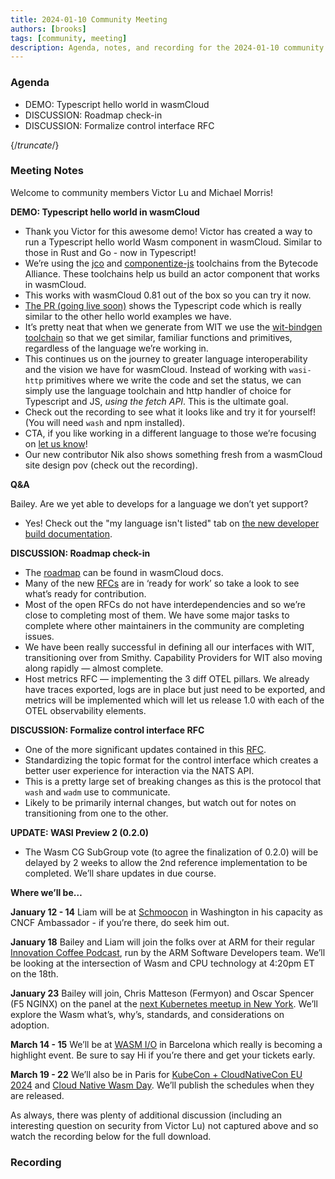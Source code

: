 ```yaml
---
title: 2024-01-10 Community Meeting
authors: [brooks]
tags: [community, meeting]
description: Agenda, notes, and recording for the 2024-01-10 community meeting
---
```



### Agenda

- DEMO: Typescript hello world in wasmCloud
- DISCUSSION: Roadmap check-in
- DISCUSSION: Formalize control interface RFC

{/*truncate*/}

### Meeting Notes

Welcome to community members Victor Lu and Michael Morris!

**DEMO: Typescript hello world in wasmCloud**

- Thank you Victor for this awesome demo! Victor has created a way to run a Typescript hello world Wasm component in wasmCloud. Similar to those in Rust and Go - now in Typescript!
- We’re using the [jco](https://github.com/bytecodealliance/jco) and [componentize-js](https://github.com/bytecodealliance/componentize-js) toolchains from the Bytecode Alliance. These toolchains help us build an actor component that works in wasmCloud.
- This works with wasmCloud 0.81 out of the box so you can try it now.
- [The PR (going live soon)](https://github.com/wasmCloud/wasmCloud/pull/1300/files) shows the Typescript code which is really similar to the other hello world examples we have.
- It’s pretty neat that when we generate from WIT we use the [wit-bindgen toolchain](https://github.com/bytecodealliance/wit-bindgen) so that we get similar, familiar functions and primitives, regardless of the language we’re working in.
- This continues us on the journey to greater language interoperability and the vision we have for wasmCloud. Instead of working with `wasi-http` primitives where we write the code and set the status, we can simply use the language toolchain and http handler of choice for Typescript and JS, *using the fetch API*. This is the ultimate goal.
- Check out the recording to see what it looks like and try it for yourself! (You will need `wash` and npm installed).
- CTA, if you like working in a different language to those we’re focusing on [let us know](https://wasmcloud.com/docs/tour/hello-world#creating-a-project)!
- Our new contributor Nik also shows something fresh from a wasmCloud site design pov (check out the recording).

**Q&A**

Bailey. Are we yet able to develops for a language we don’t yet support?

- Yes! Check out the "my language isn't listed" tab on [the new developer build documentation](https://wasmcloud.com/docs/developer/actors/build).

**DISCUSSION: Roadmap check-in**

- The [roadmap](https://wasmcloud.com/docs/roadmap) can be found in wasmCloud docs.
- Many of the new [RFCs](https://github.com/orgs/wasmCloud/projects/7/views/8) are in ‘ready for work’ so take a look to see what’s ready for contribution.
- Most of the open RFCs do not have interdependencies and so we’re close to completing most of them. We have some major tasks to complete where other maintainers in the community are completing issues.
- We have been really successful in defining all our interfaces with WIT, transitioning over from Smithy. Capability Providers for WIT also moving along rapidly — almost complete.
- Host metrics RFC — implementing the 3 diff OTEL pillars. We already have traces exported, logs are in place but just need to be exported, and metrics will be implemented which will let us release 1.0 with each of the OTEL observability elements.

**DISCUSSION: Formalize control interface RFC**

- One of the more significant updates contained in this [RFC](https://github.com/wasmCloud/wasmCloud/issues/1108).
- Standardizing the topic format for the control interface which creates a better user experience for interaction via the NATS API.
- This is a pretty large set of breaking changes as this is the protocol that `wash` and `wadm` use to communicate.
- Likely to be primarily internal changes, but watch out for notes on transitioning from one to the other.

**UPDATE: WASI Preview 2 (0.2.0)**

- The Wasm CG SubGroup vote (to agree the finalization of 0.2.0) will be delayed by 2 weeks to allow the 2nd reference implementation to be completed. We’ll share updates in due course.

**Where we’ll be…**

**January 12 - 14** Liam will be at [Schmoocon](https://www.shmoocon.org/) in Washington in his capacity as CNCF Ambassador - if you’re there, do seek him out.

**January 18** Bailey and Liam will join the folks over at ARM for their regular [Innovation Coffee Podcast](https://www.youtube.com/playlist?list=PLKjl7IFAwc4QPapH-4Up8irlI8kDGZoOR), run by the ARM Software Developers team. We’ll be looking at the intersection of Wasm and CPU technology at 4:20pm ET on the 18th.

**January 23** Bailey will join, Chris Matteson (Fermyon) and Oscar Spencer (F5 NGINX) on the panel at the [next Kubernetes meetup in New York](https://www.meetup.com/new-york-kubernetes-meetup/events/297886914/). We’ll explore the Wasm what’s, why’s, standards, and considerations on adoption.

**March 14 - 15** We’ll be at [WASM I/O](https://2024.wasmio.tech/) in Barcelona which really is becoming a highlight event. Be sure to say Hi if you’re there and get your tickets early.

**March 19 - 22** We’ll also be in Paris for [KubeCon + CloudNativeCon EU 2024](https://events.linuxfoundation.org/kubecon-cloudnativecon-europe/) and [Cloud Native Wasm Day](https://events.linuxfoundation.org/kubecon-cloudnativecon-europe/co-located-events/cloud-native-wasm-day/). We’ll publish the schedules when they are released.

As always, there was plenty of additional discussion (including an interesting question on security from Victor Lu) not captured above and so watch the recording below for the full download.

### Recording

<ReactPlayer url='https://www.youtube.com/watch?v=vE2w4f_py1I' controls />
